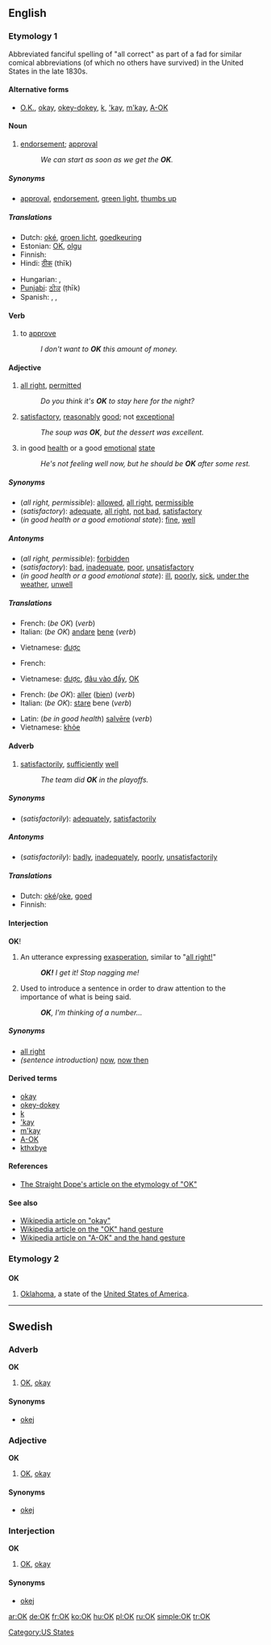{{wikipedia|dab=OK}}
{{see|ok|ők|okay}}
==English==

===Etymology 1===
Abbreviated fanciful spelling of "all correct" as part of a fad for similar comical abbreviations (of which no others have survived) in the United States in the late 1830s.
<!--If this is copied from Bill Bryson's book, it is a copyvio and must not appear on the page:

Originated in Boston and New York City around 1839 as part of a slang fad (reminiscent of [[Cockney rhyming slang]] and Russian [[w:padonki|padonki]] slang) where phrases were deliberately misspelt and then reduced to abbreviations. The word '''okay''' was the abbreviation [[OK]] for "oll korrect". [[OK]] is the only term of that era to have become a permanent part of the language.  Others were "O.W." (for "oll write") and "K.Y." (for "know yuse").  The first known use of O.K. in print was on March 23, 1839 in the ''Boston Morning Post''.--><!--Bill Bryson, The Mother Tongue, p. 165 (1990)-->

====Alternative forms====
* [[O.K.]], [[okay]], [[okey-dokey]], [[k#Interjection|k]], [['kay]], [[m'kay]], [[w:A-ok|A-OK]] <!-- disputed: ok, okeh, okey, -->

====Noun====
{{en-noun}}

# [[endorsement]]; [[approval]]
#: ''We can start as soon as we get the '''OK'''.''

=====Synonyms=====
* [[approval]], [[endorsement]], [[green light]], [[thumbs up]]

=====Translations=====
{{trans-top|endorsement; approval}}
* Dutch: [[oké]], [[groen licht]], [[goedkeuring]]
* Estonian: [[OK]], [[olgu]]
* Finnish: {{t-|fi|OK}}
* Hindi: [[ठीक]] (thīk)
{{trans-mid}}
* Hungarian: {{t+|hu|OK}}, {{t+|hu|oké}}
* [[Punjabi]]: [[ਠੀਕ]] (ṭhīk)
* Spanish: {{t-|es|aprobación}}, {{t-|es|visto bueno}}, {{t-|es|okey}}
{{trans-bottom}}

====Verb====
{{en-verb}}

# to [[approve]]
#: ''I don't want to '''OK''' this amount of money.''

====Adjective====
{{en-adj}}

# [[all right]], [[permitted]]
#: ''Do you think it's '''OK''' to stay here for the night?''
# [[satisfactory]], [[reasonably]] [[good]]; not [[exceptional]]
#: ''The soup was '''OK''', but the dessert was excellent.''
# in good [[health]] or a good [[emotional]] [[state]]
#: ''He's not feeling well now, but he should be '''OK''' after some rest.''

=====Synonyms=====
* (''all right, permissible''): [[allowed]], [[all right]], [[permissible]]
* (''satisfactory''): [[adequate]], [[all right]], [[not bad]], [[satisfactory]]
* (''in good health or a good emotional state''): [[fine]], [[well]]

=====Antonyms=====
* (''all right, permissible''): [[forbidden]]
* (''satisfactory''): [[bad]], [[inadequate]], [[poor]], [[unsatisfactory]]
* (''in good health or a good emotional state''): [[ill]], [[poorly]], [[sick]], [[under the weather]], [[unwell]]

=====Translations=====
{{trans-top|all right, permitted}}
* French: (''be OK'') {{t+|fr|aller}} (''verb'')
* Italian: (''be OK'') [[andare]] [[bene]] (''verb'')
{{trans-mid}}
* Vietnamese: [[được]]
{{trans-bottom}}

{{trans-top|satisfactory}}
* French: {{t+|fr|satisfaisant|m}}
{{trans-mid}}
* Vietnamese: [[được]], [[đâu vào đấy]], [[OK]]
{{trans-bottom}}

{{trans-top|in good health or in a good emotional state}}
* French: (''be OK''): [[aller]] ([[bien]]) (''verb'')
* Italian: (''be OK''): [[stare#Italian|stare]] bene (''verb'')
{{trans-mid}}
* Latin: (''be in good health'') [[salveo|salvēre]] (''verb'')
* Vietnamese: [[khỏe]]
{{trans-bottom}}

====Adverb====
{{en-adv}}

# [[satisfactorily]], [[sufficiently]] [[well]]
#: ''The team did '''OK''' in the playoffs.''

=====Synonyms=====
* (''satisfactorily''): [[adequately]], [[satisfactorily]]

=====Antonyms=====
* (''satisfactorily''): [[badly]], [[inadequately]], [[poorly]], [[unsatisfactorily]]

=====Translations=====
* Dutch: [[oké]]/[[oke#Dutch|oke]], [[goed]]
* Finnish: {{t+|fi|hyvin}}

====Interjection====
'''OK'''!

# An utterance expressing [[exasperation]], similar to "[[all_right#Interjection|all right!]]"
#: '''''OK!''' I get it!  Stop nagging me!''
# Used to introduce a sentence in order to draw attention to the importance of what is being said.
#: '''''OK''', I'm thinking of a number...''

=====Synonyms=====
* [[all right]]
* ''(sentence introduction)'' [[now]], [[now then]]

====Derived terms====
* [[okay]]
* [[okey-dokey]]
* [[k#Interjection|k]]
* [['kay]]
* [[m'kay]]
* [[A-OK]]
* [[kthxbye]]

====References====
* [http://www.straightdope.com/classics/a2_250.html The Straight Dope's article on the etymology of "OK"]

====See also====
* [[w:okay|Wikipedia article on "okay"]]
* [[w:Hand_gesture#OK|Wikipedia article on the "OK" hand gesture]]
* [[w:A-ok|Wikipedia article on "A-OK" and the hand gesture]]

===Etymology 2===

===={{abbreviation}}====
'''OK'''

# [[Oklahoma]], a state of the [[United States of America]].

[[Category:US States]]

----

==Swedish==

===Adverb===
'''OK'''

# [[#English|OK]], [[okay]]

====Synonyms====
* [[okej]]

===Adjective===
'''OK'''

# [[#English|OK]], [[okay]]

====Synonyms====
* [[okej]]

===Interjection===
'''OK'''

# [[#English|OK]], [[okay]]

====Synonyms====
* [[okej]]

[[ar:OK]]
[[de:OK]]
[[fr:OK]]
[[ko:OK]]
[[hu:OK]]
[[pl:OK]]
[[ru:OK]]
[[simple:OK]]
[[tr:OK]]